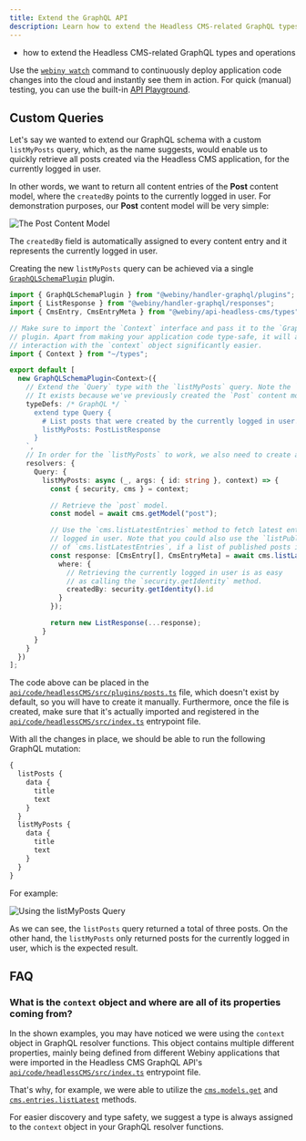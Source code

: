 ```yaml
---
title: Extend the GraphQL API
description: Learn how to extend the Headless CMS-related GraphQL types and operations.
---
```



<Alert type="success" title="What you'll learn">

- how to extend the Headless CMS-related GraphQL types and operations

</Alert>

<Alert type="info">

Use the [`webiny watch`](/docs/{version}/core-development-concepts/basics/watch-command) command to continuously deploy application code changes into the cloud and instantly see them in action. For quick (manual) testing, you can use the built-in [API Playground](/docs/{version}/admin-area/basics/api-playground).

</Alert>

## Custom Queries

Let's say we wanted to extend our GraphQL schema with a custom `listMyPosts` query, which, as the name suggests, would enable us to quickly retrieve all posts created via the Headless CMS application, for the currently logged in user.

In other words, we want to return all content entries of the **Post** content model, where the `createdBy` points to the currently logged in user. For demonstration purposes, our **Post** content model will be very simple:

![The Post Content Model](./assets/extend-graphql-api/my-posts-model.png)

<Alert type="success">

The `createdBy` field is automatically assigned to every content entry and it represents the currently logged in user.

</Alert>

Creating the new `listMyPosts` query can be achieved via a single [`GraphQLSchemaPlugin`](https://github.com/webiny/webiny-js/blob/v5.11.0/packages/handler-graphql/src/plugins/GraphQLSchemaPlugin.ts#L10) plugin.

```ts api/code/headlessCMS/src/plugins/posts.ts
import { GraphQLSchemaPlugin } from "@webiny/handler-graphql/plugins";
import { ListResponse } from "@webiny/handler-graphql/responses";
import { CmsEntry, CmsEntryMeta } from "@webiny/api-headless-cms/types";

// Make sure to import the `Context` interface and pass it to the `GraphQLSchemaPlugin`
// plugin. Apart from making your application code type-safe, it will also make the
// interaction with the `context` object significantly easier.
import { Context } from "~/types";

export default [
  new GraphQLSchemaPlugin<Context>({
    // Extend the `Query` type with the `listMyPosts` query. Note the `PostListResponse` type.
    // It exists because we've previously created the `Post` content model via Admin Area.
    typeDefs: /* GraphQL */ `
      extend type Query {
        # List posts that were created by the currently logged in user.
        listMyPosts: PostListResponse
      }
    `,
    // In order for the `listMyPosts` to work, we also need to create a resolver function.
    resolvers: {
      Query: {
        listMyPosts: async (_, args: { id: string }, context) => {
          const { security, cms } = context;

          // Retrieve the `post` model.
          const model = await cms.getModel("post");

          // Use the `cms.listLatestEntries` method to fetch latest entries for the currently
          // logged in user. Note that you could also use the `listPublished` method here instead
          // of `cms.listLatestEntries`, if a list of published posts is what you need.
          const response: [CmsEntry[], CmsEntryMeta] = await cms.listLatestEntries(model, {
            where: {
              // Retrieving the currently logged in user is as easy
              // as calling the `security.getIdentity` method.
              createdBy: security.getIdentity().id
            }
          });

          return new ListResponse(...response);
        }
      }
    }
  })
];
```

<Alert type="info">

The code above can be placed in the [`api/code/headlessCMS/src/plugins/posts.ts`](https://github.com/webiny/webiny-examples/blob/master/headless-cms/extend-graphql-api/custom-queries/api/code/headlessCMS/src/plugins/posts.ts) file, which doesn't exist by default, so you will have to create it manually. Furthermore, once the file is created, make sure that it's actually imported and registered in the [`api/code/headlessCMS/src/index.ts`](https://github.com/webiny/webiny-examples/blob/master/headless-cms/extend-graphql-api/custom-queries/api/code/headlessCMS/src/index.ts) entrypoint file.

</Alert>

With all the changes in place, we should be able to run the following GraphQL mutation:

```graphql
{
  listPosts {
    data {
      title
      text
    }
  }
  listMyPosts {
    data {
      title
      text
    }
  }
}
```

For example:

![Using the listMyPosts Query](./assets/extend-graphql-api/my-posts-query.png)

As we can see, the `listPosts` query returned a total of three posts. On the other hand, the `listMyPosts` only returned posts for the currently logged in user, which is the expected result.

## FAQ

### What is the `context` object and where are all of its properties coming from?

In the shown examples, you may have noticed we were using the `context` object in GraphQL resolver functions. This object contains multiple different properties, mainly being defined from different Webiny applications that were imported in the Headless CMS GraphQL API's [`api/code/headlessCMS/src/index.ts`](https://github.com/webiny/webiny-examples/blob/master/headless-cms/extend-graphql-api/custom-queries/api/code/headlessCMS/src/index.ts) entrypoint file.

That's why, for example, we were able to utilize the [`cms.models.get`](https://github.com/webiny/webiny-js/blob/v5.11.0/packages/api-headless-cms/src/content/plugins/crud/contentModel.crud.ts#L126) and [`cms.entries.listLatest`](https://github.com/webiny/webiny-js/blob/v5.11.0/packages/api-headless-cms/src/content/plugins/crud/contentEntry.crud.ts#L286) methods.

For easier discovery and type safety, we suggest a type is always assigned to the `context` object in your GraphQL resolver functions.

